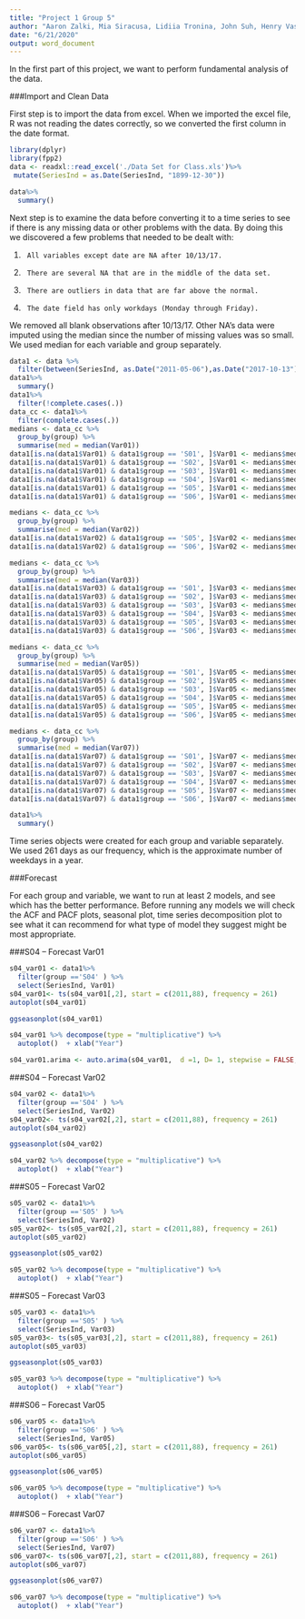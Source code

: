 ```yaml
---
title: "Project 1 Group 5"
author: "Aaron Zalki, Mia Siracusa, Lidiia Tronina, John Suh, Henry Vasquez"
date: "6/21/2020"
output: word_document
---
```



In the first part of this project, we want to perform fundamental analysis of the data.

###Import and Clean Data

First step is to import the data from excel. When we imported the excel file, R was not reading the dates correctly, so we converted the first column in the date format.

```r
library(dplyr)
library(fpp2)
data <- readxl::read_excel('./Data Set for Class.xls')%>%
 mutate(SeriesInd = as.Date(SeriesInd, "1899-12-30"))

data%>%
  summary()

```


Next step is to examine the data before converting it to a time series to see if there is any missing data or other problems with the data. By doing this we discovered a few problems that needed to be dealt with:

1.      All variables except date are NA after 10/13/17.
2.      There are several NA that are in the middle of the data set.
3.      There are outliers in data that are far above the normal.
4.      The date field has only workdays (Monday through Friday).
 
We removed all blank observations after 10/13/17. Other NA’s data were imputed using the median since the number of missing values was so small. We used median for each variable and group separately.


```r
data1 <- data %>%
  filter(between(SeriesInd, as.Date("2011-05-06"),as.Date("2017-10-13")))
data1%>%
  summary()
data1%>%
  filter(!complete.cases(.)) 
data_cc <- data1%>%
  filter(complete.cases(.)) 
medians <- data_cc %>%
  group_by(group) %>%
  summarise(med = median(Var01))
data1[is.na(data1$Var01) & data1$group == 'S01', ]$Var01 <- medians$med[medians$group == 'S01'][1] 
data1[is.na(data1$Var01) & data1$group == 'S02', ]$Var01 <- medians$med[medians$group == 'S02'][1] 
data1[is.na(data1$Var01) & data1$group == 'S03', ]$Var01 <- medians$med[medians$group == 'S03'][1] 
data1[is.na(data1$Var01) & data1$group == 'S04', ]$Var01 <- medians$med[medians$group == 'S04'][1] 
data1[is.na(data1$Var01) & data1$group == 'S05', ]$Var01 <- medians$med[medians$group == 'S05'][1] 
data1[is.na(data1$Var01) & data1$group == 'S06', ]$Var01 <- medians$med[medians$group == 'S06'][1] 

medians <- data_cc %>%
  group_by(group) %>%
  summarise(med = median(Var02))
data1[is.na(data1$Var02) & data1$group == 'S05', ]$Var02 <- medians$med[medians$group == 'S05'][1] 
data1[is.na(data1$Var02) & data1$group == 'S06', ]$Var02 <- medians$med[medians$group == 'S06'][1] 

medians <- data_cc %>%
  group_by(group) %>%
  summarise(med = median(Var03))
data1[is.na(data1$Var03) & data1$group == 'S01', ]$Var03 <- medians$med[medians$group == 'S01'][1] 
data1[is.na(data1$Var03) & data1$group == 'S02', ]$Var03 <- medians$med[medians$group == 'S02'][1] 
data1[is.na(data1$Var03) & data1$group == 'S03', ]$Var03 <- medians$med[medians$group == 'S03'][1] 
data1[is.na(data1$Var03) & data1$group == 'S04', ]$Var03 <- medians$med[medians$group == 'S04'][1] 
data1[is.na(data1$Var03) & data1$group == 'S05', ]$Var03 <- medians$med[medians$group == 'S05'][1] 
data1[is.na(data1$Var03) & data1$group == 'S06', ]$Var03 <- medians$med[medians$group == 'S06'][1] 

medians <- data_cc %>%
  group_by(group) %>%
  summarise(med = median(Var05))
data1[is.na(data1$Var05) & data1$group == 'S01', ]$Var05 <- medians$med[medians$group == 'S01'][1] 
data1[is.na(data1$Var05) & data1$group == 'S02', ]$Var05 <- medians$med[medians$group == 'S02'][1] 
data1[is.na(data1$Var05) & data1$group == 'S03', ]$Var05 <- medians$med[medians$group == 'S03'][1] 
data1[is.na(data1$Var05) & data1$group == 'S04', ]$Var05 <- medians$med[medians$group == 'S04'][1] 
data1[is.na(data1$Var05) & data1$group == 'S05', ]$Var05 <- medians$med[medians$group == 'S05'][1] 
data1[is.na(data1$Var05) & data1$group == 'S06', ]$Var05 <- medians$med[medians$group == 'S06'][1] 

medians <- data_cc %>%
  group_by(group) %>%
  summarise(med = median(Var07))
data1[is.na(data1$Var07) & data1$group == 'S01', ]$Var07 <- medians$med[medians$group == 'S01'][1] 
data1[is.na(data1$Var07) & data1$group == 'S02', ]$Var07 <- medians$med[medians$group == 'S02'][1] 
data1[is.na(data1$Var07) & data1$group == 'S03', ]$Var07 <- medians$med[medians$group == 'S03'][1] 
data1[is.na(data1$Var07) & data1$group == 'S04', ]$Var07 <- medians$med[medians$group == 'S04'][1] 
data1[is.na(data1$Var07) & data1$group == 'S05', ]$Var07 <- medians$med[medians$group == 'S05'][1] 
data1[is.na(data1$Var07) & data1$group == 'S06', ]$Var07 <- medians$med[medians$group == 'S06'][1] 
```

```r
data1%>%
  summary()

```


Time series objects were created for each group and variable separately. We used 261 days as our frequency, which is the approximate number of weekdays in a year.



###Forecast

For each group and variable, we want to run at least 2 models, and see which has the better performance.
Before running any models we will check the ACF and PACF plots, seasonal plot, time series decomposition plot to see what it can recommend for what type of model they suggest might be most appropriate.


###S04 – Forecast  Var01

```r
s04_var01 <- data1%>%
  filter(group =='S04' ) %>%
  select(SeriesInd, Var01)
s04_var01<- ts(s04_var01[,2], start = c(2011,88), frequency = 261)
autoplot(s04_var01)
```


```r
ggseasonplot(s04_var01)
```


```r
s04_var01 %>% decompose(type = "multiplicative") %>%
  autoplot()  + xlab("Year")
```

```r
s04_var01.arima <- auto.arima(s04_var01,  d =1, D= 1, stepwise = FALSE, approximation = FALSE)
```


###S04 – Forecast  Var02
```r
s04_var02 <- data1%>%
  filter(group =='S04' ) %>%
  select(SeriesInd, Var02)
s04_var02<- ts(s04_var02[,2], start = c(2011,88), frequency = 261)
autoplot(s04_var02)
```

```r
ggseasonplot(s04_var02)
```

```r
s04_var02 %>% decompose(type = "multiplicative") %>%
  autoplot()  + xlab("Year")
```


###S05 – Forecast  Var02

```r
s05_var02 <- data1%>%
  filter(group =='S05' ) %>%
  select(SeriesInd, Var02)
s05_var02<- ts(s05_var02[,2], start = c(2011,88), frequency = 261)
autoplot(s05_var02)
```

```r
ggseasonplot(s05_var02)
```

```r
s05_var02 %>% decompose(type = "multiplicative") %>%
  autoplot()  + xlab("Year")
```

###S05 – Forecast  Var03

```r
s05_var03 <- data1%>%
  filter(group =='S05' ) %>%
  select(SeriesInd, Var03)
s05_var03<- ts(s05_var03[,2], start = c(2011,88), frequency = 261)
autoplot(s05_var03)
```

```r
ggseasonplot(s05_var03)
```

```r
s05_var03 %>% decompose(type = "multiplicative") %>%
  autoplot()  + xlab("Year")
```

###S06 – Forecast  Var05

```r
s06_var05 <- data1%>%
  filter(group =='S06' ) %>%
  select(SeriesInd, Var05)
s06_var05<- ts(s06_var05[,2], start = c(2011,88), frequency = 261)
autoplot(s06_var05)
```

```r
ggseasonplot(s06_var05)
```

```r
s06_var05 %>% decompose(type = "multiplicative") %>%
  autoplot()  + xlab("Year")
```

###S06 – Forecast  Var07

```r
s06_var07 <- data1%>%
  filter(group =='S06' ) %>%
  select(SeriesInd, Var07)
s06_var07<- ts(s06_var07[,2], start = c(2011,88), frequency = 261)
autoplot(s06_var07)
```

```r
ggseasonplot(s06_var07)
```

```r
s06_var07 %>% decompose(type = "multiplicative") %>%
  autoplot()  + xlab("Year")
```

